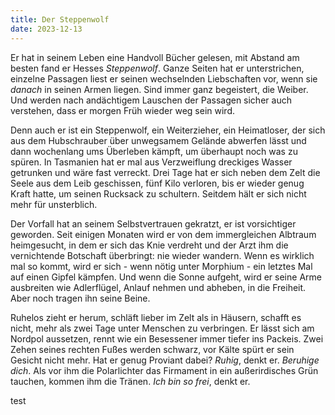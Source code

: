 ```yaml
---
title: Der Steppenwolf
date: 2023-12-13
---
```

Er hat in seinem Leben eine Handvoll Bücher gelesen, mit Abstand am besten fand er Hesses *Steppenwolf*. Ganze Seiten hat er unterstrichen, einzelne Passagen liest er seinen wechselnden Liebschaften vor, wenn sie *danach* in seinen Armen liegen. Sind immer ganz begeistert, die Weiber. Und werden nach andächtigem Lauschen der Passagen sicher auch verstehen, dass er morgen Früh wieder weg sein wird. 

Denn auch er ist ein Steppenwolf, ein Weiterzieher, ein Heimatloser, der sich aus dem Hubschrauber über unwegsamem Gelände abwerfen lässt und dann wochenlang ums Überleben kämpft, um überhaupt noch was zu spüren. In Tasmanien hat er mal aus Verzweiflung dreckiges Wasser getrunken und wäre fast verreckt. Drei Tage hat er sich neben dem Zelt die Seele aus dem Leib geschissen, fünf Kilo verloren, bis er wieder genug Kraft hatte, um seinen Rucksack zu schultern. Seitdem hält er sich nicht mehr für unsterblich. 

Der Vorfall hat an seinem Selbstvertrauen gekratzt, er ist vorsichtiger geworden. Seit einigen Monaten wird er von dem immergleichen Albtraum heimgesucht, in dem er sich das Knie verdreht und der Arzt ihm die vernichtende Botschaft überbringt: nie wieder wandern. Wenn es wirklich mal so kommt, wird er sich - wenn nötig unter Morphium - ein letztes Mal auf einen Gipfel kämpfen. Und wenn die Sonne aufgeht, wird er seine Arme ausbreiten wie Adlerflügel, Anlauf nehmen und abheben, in die Freiheit. Aber noch tragen ihn seine Beine. 

Ruhelos zieht er herum, schläft lieber im Zelt als in Häusern, schafft es nicht, mehr als zwei Tage unter Menschen zu verbringen. Er lässt sich am Nordpol aussetzen, rennt wie ein Besessener immer tiefer ins Packeis. Zwei Zehen seines rechten Fußes werden schwarz, vor Kälte spürt er sein Gesicht nicht mehr. Hat er genug Proviant dabei? *Ruhig*, denkt er. *Beruhige dich*. Als vor ihm die Polarlichter das Firmament in ein außerirdisches Grün tauchen, kommen ihm die Tränen. *Ich bin so frei*, denkt er.



t﻿est